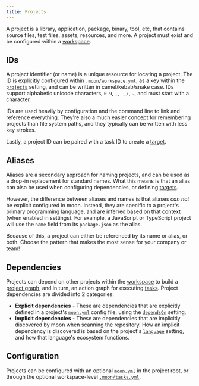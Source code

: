 ```yaml
---
title: Projects
---
```


A project is a library, application, package, binary, tool, etc, that contains source files, test
files, assets, resources, and more. A project must exist and be configured within a
[workspace](./workspace).

## IDs

A project identifier (or name) is a unique resource for locating a project. The ID is explicitly
configured within [`.moon/workspace.yml`](../config/workspace), as a key within the
[`projects`](../config/workspace#projects) setting, and can be written in camel/kebab/snake case.
IDs support alphabetic unicode characters, `0-9`, `_`, `-`, `/`, `.`, and must start with a
character.

IDs are used heavily by configuration and the command line to link and reference everything. They're
also a much easier concept for remembering projects than file system paths, and they typically can
be written with less key strokes.

Lastly, a project ID can be paired with a task ID to create a [target](./target).

## Aliases

Aliases are a secondary approach for naming projects, and can be used as a drop-in replacement for
standard names. What this means is that an alias can also be used when configuring dependencies, or
defining [targets](./target).

However, the difference between aliases and names is that aliases _can not_ be explicit configured
in moon. Instead, they are specific to a project's primary programming language, and are inferred
based on that context (when enabled in settings). For example, a JavaScript or TypeScript project
will use the `name` field from its `package.json` as the alias.

Because of this, a project can either be referenced by its name or alias, or both. Choose the
pattern that makes the most sense for your company or team!

## Dependencies

Projects can depend on other projects within the [workspace](./workspace) to build a
[project graph](../how-it-works/action-graph), and in turn, an action graph for executing
[tasks](./task). Project dependencies are divided into 2 categories:

- **Explicit dependencies** - These are dependencies that are explicitly defined in a project's
  [`moon.yml`](../config/project) config file, using the [`dependsOn`](../config/project#dependson)
  setting.
- **Implicit dependencies** - These are dependencies that are implicitly discovered by moon when
  scanning the repository. How an implicit dependency is discovered is based on the project's
  [`language`](../config/project#language) setting, and how that language's ecosystem functions.

## Configuration

Projects can be configured with an optional [`moon.yml`](../config/project) in the project root, or
through the optional workspace-level [`.moon/tasks.yml`](../config/tasks).
